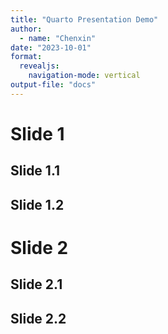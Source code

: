 ```yaml
---
title: "Quarto Presentation Demo"
author:
  - name: "Chenxin"
date: "2023-10-01"
format: 
  revealjs:
    navigation-mode: vertical
output-file: "docs"
---
```


# Slide 1

## Slide 1.1

## Slide 1.2

# Slide 2

## Slide 2.1

## Slide 2.2